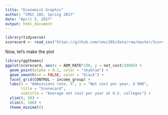 ```yaml
---
title: "Economist Graphic"
author: "CMSC 205, Spring 2017"
date: "April 5, 2017"
output: html_document
---
```


```r
library(tidyverse)
scorecard <- read_csv("https://github.com/cmsc205/data/raw/master/ScorecardSmallNarrow.csv")
```

Now, let's make the plot

```r
library(ggthemes)
ggplot(scorecard, aes(x = ADM_RATE*100, y = net_cost/1000)) +
  geom_point(alpha = 0.2, color = "skyblue") +
  geom_smooth(se = FALSE, color = "black") +
  facet_grid(CONTROL ~ income_group) +
  labs(x = "Admissions rate, %", y = "Net cost per year, $`000",
       title = "Scorecard",
       subtitle = "Average net cost per year at U.S. colleges") +
  ylim(0, 50) +
  xlim(0, 100) +
  theme_minimal()
```

